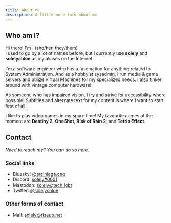 ```yaml
---
title: About me
description: A little more info about me.
---
```



## Who am I?

Hi there! I'm <Chloe />. (she/her, they/them)  
I used to go by a lot of names before, but I currently use **solely** and **solelychloe** as my aliases on the Internet.

I'm a software engineer who has a fascination for anything related to System Administration. And as a hobbyist sysadmin,
I run media & game servers and utilize Virtual Machines for my specialized needs. I also tinker around with vintage
computer hardware!

As someone who has impaired vision, I try and strive for accessibility where possible! Subtitles and alternate text for
my content is where I want to start first of all.

I like to play video games in my spare time! My favourite games at the moment are **Destiny 2**, **OneShot**, **Risk of
Rain 2**, and **Tetris Effect**.

## Contact

_Need to reach me? You can do so here._

### Social links

- Bluesky: [@arciniega.one][bsky]
- Discord: [solely#0001][discord]
- Mastodon: [solely@tech.lgbt][mastodon]
- Twitter: [@solelychloe][twitter]

[bsky]: https://solstice.tf/bsky 'Bluesky'
[discord]: https://https://solstice.tf/discord 'Discord'
[mastodon]: https://solstice.tf/fediverse 'Mastodon'
[twitter]: https://solstice.tf/twitter 'Twitter'

### Other forms of contact

- Mail: [solely@riseup.net][mail]

[mail]: https://solstice.tf/email 'Mail'
